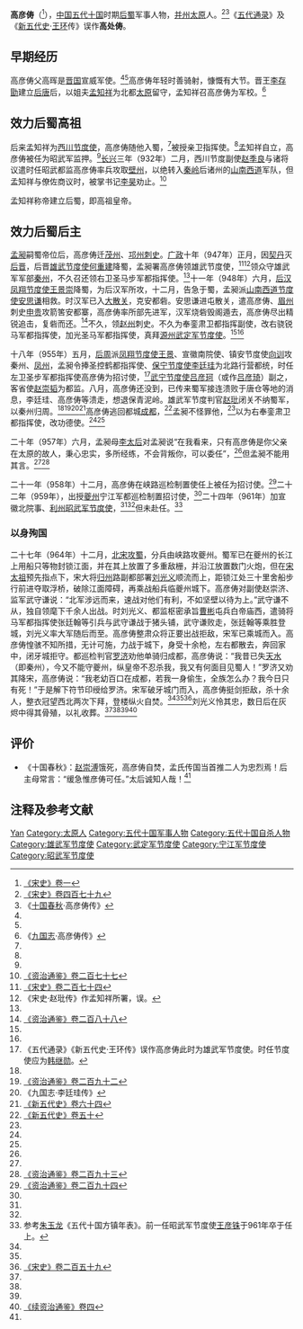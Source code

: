 {{Infobox Biography
| subject_name = 高彥儔
| image_name = 
| image_size = 
| image_caption = 
| date_of_birth = 生年不詳
| place_of_birth = [[晉_(五代十國)|晋国]]
| date_of_death = 965年1月11日
| place_of_death = [[後蜀|後蜀]][[夔州|夔州]]
| occupation = [[後蜀|後蜀]]军事人物
}}

'''高彦俦'''（{{bd|？||965年|1月11日|catIdx=G}}<ref name=SS1>[[:s:宋史/卷001|《宋史》卷一]]</ref>），[[中国|中国]][[五代十国|五代十国]]时期[[后蜀|后蜀]]军事人物，[[并州|并州]][[太原|太原]]人。<ref name=SS479>[[:s:宋史/卷479|《宋史》卷四百七十九]]</ref><ref name=SGCQ54>《[[十国春秋|十国春秋]]·高彦俦传》</ref>《[[五代通录|五代通录]]》及《[[新五代史|新五代史]]·[[王环|王环]]传》误作'''高处俦'''。

== 早期经历 ==
高彦俦父高晖是[[晉_(五代十國)|晋国]]宣威军使。<ref name=SS479/><ref name=SGCQ54/>高彦俦年轻时善骑射，慷慨有大节。晋王[[唐庄宗|李存勖]]建立[[后唐|后唐]]后，以姐夫[[孟知祥|孟知祥]]为北都[[太原|太原]]留守，孟知祥召高彦俦为军校。<ref name=h9k>《[[九国志|九国志]]·高彦俦传》</ref>

== 效力后蜀高祖 ==
后来孟知祥为[[西川节度使|西川节度使]]，高彦俦随他入蜀，<ref name=SS479/>被授亲卫指挥使。<ref name=h9k/>孟知祥自立，高彦俦被任为昭武军监押。<ref name=SGCQ54/>[[长兴_(后唐)|长兴]]三年（932年）二月，西川节度副使[[赵季良|赵季良]]与诸将议遣时任昭武都监高彦俦率兵攻取[[壁州|壁州]]，以绝转入[[秦岭|秦岭]]后诸州的[[山南西道|山南西道]]军队，但孟知祥与僚佐商议时，被掌书记[[李昊_(五代)|李昊]]劝止。<ref>[[:s:资治通鉴/卷277|《资治通鉴》卷二百七十七]]</ref>

孟知祥称帝建立后蜀，即高祖皇帝。

== 效力后蜀后主 ==
[[孟昶|孟昶]]嗣蜀帝位后，高彦俦迁[[茂州|茂州]]、[[邛州|邛州]][[刺史|刺史]]。[[广政|广政]]十年（947年）正月，因[[契丹|契丹]]灭[[后晋|后晋]]，后晋[[雄武軍節度使|雄武节度使]][[何重建|何重建]]降蜀，孟昶署高彦俦领雄武节度使，<ref name=SS274>[[:s:宋史/卷274|《宋史》卷二百七十四]]</ref><ref>《宋史·赵玭传》作孟知祥所署，误。</ref>领众守雄武军军部[[秦州_(古代)|秦州]]，不久召还领右卫圣马步军都指挥使。<ref name=h9k/>十一年（948年）六月，[[后汉|后汉]][[凤翔节度使|凤翔节度使]][[王景崇_(五代)|王景崇]]降蜀，为后汉军所攻，十二月，告急于蜀，孟昶派[[山南西道节度使|山南西道节度使]][[安思谦|安思谦]]相救。时汉军已入[[大散关|大散关]]，克安都砦。安思谦进屯散关，遣高彦俦、[[眉州|眉州]]刺史[[申贵|申贵]]攻箭筈安都寨，高彦俦率所部先进军，汉军烧砦毁阁遁去，高彦俦尽出精锐追击，复砦而还。<ref>[[:s:资治通鉴/卷288|《资治通鉴》卷二百八十八]]</ref>不久，领[[赵州|赵州]]刺史。不久为奉銮肃卫都指挥副使，改右骁锐马军都指挥使，加光圣马军都指挥使，真拜[[源州_(后蜀)|源州]][[武定军节度使|武定军节度使]]。<ref name=SS479/><ref name=SGCQ54/>

{{main|后周攻后蜀之战}}
十八年（955年）五月，[[后周|后周]]派[[凤翔节度使|凤翔节度使]][[王景_(宋)|王景]]、宣徽南院使、镇安节度使[[向训|向训]]攻秦州、[[凤州|凤州]]，孟昶令捧圣控鹤都指挥使、[[保宁节度使|保宁节度使]][[李廷珪_(后蜀)|李廷珪]]为北路行营都统，时任左卫圣步军都指挥使高彦俦为招讨使，<ref>《五代通录》《新五代史·王环传》误作高彦俦此时为雄武军节度使。时任节度使应为[[韩继勋|韩继勋]]。</ref>[[武宁节度使|武宁节度使]][[吕彦珂|吕彦珂]]（或作[[吕彦琦|吕彦琦]]）副之，客省使[[赵崇韬|赵崇韬]]为都监。八月，高彦俦还没到，已传来蜀军接连溃败于唐仓等地的消息，李廷珪、高彦俦等溃走，想退保青泥岭。雄武军节度判官[[赵玭|赵玭]]闭关不纳蜀军，以秦州归周。<ref name=SS274/><ref>[[:s:资治通鉴/卷292|《资治通鉴》卷二百九十二]]</ref><ref>《九国志·李廷珪传》</ref><ref name=NHFD64>[[:s:新五代史/卷64|《新五代史》卷六十四]]</ref>高彦俦逃回都城[[成都|成都]]，<ref>[[:s:新五代史/卷50|《新五代史》卷五十]]</ref>孟昶不怪罪他，<ref name=h9k/>以为右奉銮肃卫都指挥使，改功德使。<ref name=SS479/><ref name=SGCQ54/>

二十年（957年）六月，孟昶母[[李太后_(後蜀高祖)|李太后]]对孟昶说“在我看来，只有高彦俦是你父亲在太原的故人，秉心忠实，多所经练，不会背叛你，可以委任”，<ref name=SGCQ54/>但孟昶不能用其言。<ref name=SS479/><ref>[[:s:资治通鉴/卷293|《资治通鉴》卷二百九十三]]</ref>

二十一年（958年）十二月，高彦俦在峡路巡检制置使任上被任为招讨使。<ref>[[:s:资治通鉴/卷294|《资治通鉴》卷二百九十四]]</ref>二十二年（959年），出授[[夔州|夔州]]宁江军都巡检制置招讨使，<ref name=h9k/>二十四年（961年）加宣徽北院事、[[利州|利州]][[昭武军节度使|昭武军节度使]]，<ref name=SS479/><ref name=SGCQ54/>但未赴任。<ref>参考[[朱玉龙|朱玉龙]]《五代十国方镇年表》。前一任昭武军节度使[[王彦铢|王彦铢]]于961年卒于任上。</ref>

=== 以身殉国 ===
{{main|夔州之战}}
二十七年（964年）十二月，[[宋灭后蜀之战|北宋攻蜀]]，分兵由峡路攻夔州。蜀军已在夔州的长江上用船只等物封锁江面，并在其上放置了多重敌栅，并沿江放置数门火炮，但在[[宋太祖|宋太祖]]预先指点下，宋大将[[归州|归州]]路副都部署[[刘廷让|刘光义]]顺流而上，距锁江处三十里舍船步行前进夺取浮桥，破除江面障碍，再乘战船兵临夔州城下。高彦俦对副使赵崇济、监军武守谦说：“北军涉远而来，速战对他们有利，不如坚壁以待为上。”武守谦不从，独自领麾下千余人出战。时刘光义、都监枢密承旨[[曹彬|曹彬]]屯兵白帝庙西，遣骑将马军都指挥使张廷翰等引兵与武守谦战于猪头铺，武守谦败走，张廷翰等乘胜登城，刘光义率大军随后而至。高彦俦整肃众将正要出战拒敌，宋军已乘城而入。高彦俦惶骇不知所措，无计可施，力战于城下，身受十余枪，左右都散去，奔回家中，闭牙城拒守。都巡检判官[[罗济|罗济]]劝他单骑归成都，高彦俦说：“我昔已失[[天水|天水]]（即秦州），今又不能守夔州，纵皇帝不忍杀我，我又有何面目见蜀人！”罗济又劝其降宋，高彦俦说：“我老幼百口在成都，若我一身偷生，全族怎么办？我今日只有死！”于是解下符节印绶给罗济。宋军破牙城门而入，高彦俦挺剑拒敌，杀十余人，整衣冠望西北两次下拜，登楼纵火自焚。<ref name=SS1/><ref name=NHFD64/><ref>[[:s:宋史/卷259|《宋史》卷二百五十九]]</ref>刘光义怜其忠，数日后在灰烬中得其骨殖，以礼收葬。<ref name=SS479/><ref name=SGCQ54/><ref name=h9k/><ref>[[:s:续资治通鉴/卷004|《续资治通鉴》卷四]]</ref>

== 评价 ==
*《十国春秋》：[[赵崇溥|赵崇溥]]饿死，高彦俦自焚，孟氏传国当首推二人为忠烈焉！后主母常言：“缓急惟彦俦可任。”太后诚知人哉！<ref name=SGCQ54/>

== 注释及参考文献 ==
{{reflist|2}}

{{Authority control}}
{{DEFAULTSORT:Gao}}
[[Category:高姓|Yan]]
[[Category:太原人|Category:太原人]]
[[Category:五代十国军事人物|Category:五代十国军事人物]]
[[Category:五代十国自杀人物|Category:五代十国自杀人物]]
[[Category:雄武军节度使|Category:雄武军节度使]]
[[Category:武定军节度使|Category:武定军节度使]]
[[Category:宁江军节度使|Category:宁江军节度使]]
[[Category:昭武军节度使|Category:昭武军节度使]]